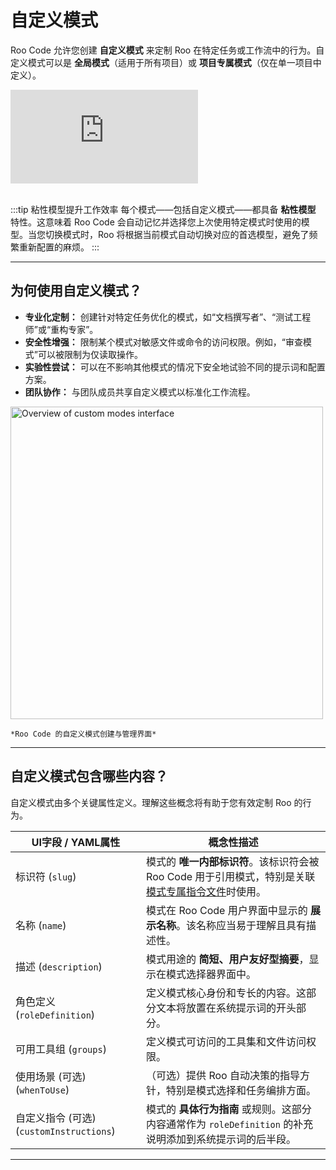 # 自定义模式

Roo Code 允许您创建 **自定义模式** 来定制 Roo 在特定任务或工作流中的行为。自定义模式可以是 **全局模式**（适用于所有项目）或 **项目专属模式**（仅在单一项目中定义）。

<div style={{ position: 'relative', paddingBottom: '56.25%', height: 0, overflow: 'hidden' }}>
  <iframe
    src="https://www.youtube.com/embed/qgqceCuhlRA"
    style={{
      position: 'absolute',
      top: 0,
      left: 0,
      width: '100%',
      height: '100%',
    }}
    frameBorder="0"
    allow="autoplay; encrypted-media"
    allowFullScreen
    title="Custom Modes Overview Video"
  ></iframe>
</div>

<br />

:::tip 粘性模型提升工作效率
每个模式——包括自定义模式——都具备 **粘性模型** 特性。这意味着 Roo Code 会自动记忆并选择您上次使用特定模式时使用的模型。当您切换模式时，Roo 将根据当前模式自动切换对应的首选模型，避免了频繁重新配置的麻烦。
:::

---

## 为何使用自定义模式？

*   **专业化定制：** 创建针对特定任务优化的模式，如“文档撰写者”、“测试工程师”或“重构专家”。
*   **安全性增强：** 限制某个模式对敏感文件或命令的访问权限。例如，“审查模式”可以被限制为仅读取操作。
*   **实验性尝试：** 可以在不影响其他模式的情况下安全地试验不同的提示词和配置方案。
*   **团队协作：** 与团队成员共享自定义模式以标准化工作流程。

<img src="/img/custom-modes/custom-modes-3.png" alt="Overview of custom modes interface" width="500" />

    *Roo Code 的自定义模式创建与管理界面*

---

## 自定义模式包含哪些内容？

自定义模式由多个关键属性定义。理解这些概念将有助于您有效定制 Roo 的行为。

| UI字段 / YAML属性                 | 概念性描述                                                                                                                                                                                                                                                                                                                                                                                       |
| ---------------------------------- | -------------------------------------------------------------------------------------------------------------------------------------------------------------------------------------------------------------------------------------------------------------------------------------------------------------------------------------------------------------------------------------------------- |
| 标识符 (`slug`)                   | 模式的 **唯一内部标识符**。该标识符会被 Roo Code 用于引用模式，特别是关联[模式专属指令文件](#通过文件目录指定模式专属指令)时使用。                                                                                                                                                                                                            |
| 名称 (`name`)                      | 模式在 Roo Code 用户界面中显示的 **展示名称**。该名称应当易于理解且具有描述性。                                                                                                                                                                                                                                                             |
| 描述 (`description`)               | 模式用途的 **简短、用户友好型摘要**，显示在模式选择器界面中。                                                                                                                                                                                                                                                                             |
| 角色定义 (`roleDefinition`)        | 定义模式核心身份和专长的内容。这部分文本将放置在系统提示词的开头部分。                                                                                                                                                                                                                                                                     |
| 可用工具组 (`groups`)              | 定义模式可访问的工具集和文件访问权限。                                                                                                                                                                                                                                                                                                     |
| 使用场景 (可选) (`whenToUse`)      | （可选）提供 Roo 自动决策的指导方针，特别是模式选择和任务编排方面。                                                                                                                                                                                                                                                                         |
| 自定义指令 (可选) (`customInstructions`) | 模式的 **具体行为指南** 或规则。这部分内容通常作为 `roleDefinition` 的补充说明添加到系统提示词的后半段。

---